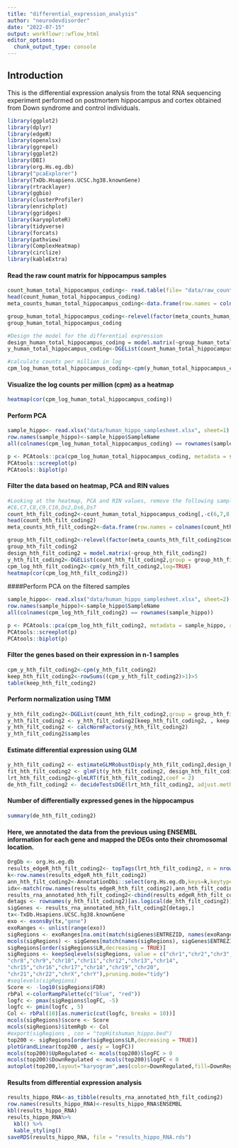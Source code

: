 ```yaml
---
title: "differential_expression_analysis"
author: "neurodevdisorder"
date: "2022-07-15"
output: workflowr::wflow_html
editor_options:
  chunk_output_type: console
---
```




## Introduction

This is the differential expression analysis from the total RNA sequencing experiment performed on postmortem hippocampus and cortex obtained from Down syndrome and control individuals.


```r
library(ggplot2)
library(dplyr)
library(edgeR)
library(openxlsx)
library(ggrepel)
library(ggplot2)
library(DBI)
library(org.Hs.eg.db)
library("pcaExplorer")
library(TxDb.Hsapiens.UCSC.hg38.knownGene)
library(rtracklayer)
library(ggbio)
library(clusterProfiler)
library(enrichplot)
library(ggridges)
library(karyoploteR)
library(tidyverse)
library(forcats)
library(pathview)
library(ComplexHeatmap)
library(circlize)
library(kableExtra)
```

#### Read the raw count matrix for hippocampus samples
```r
count_human_total_hippocampus_coding<- read.table(file= "data/raw_counts_human_hippo_matrix_coding.txt", header=T, row.names=1)
head(count_human_total_hippocampus_coding)
meta_counts_human_total_hippocampus_coding<-data.frame(row.names = colnames(count_human_total_hippocampus_coding),condition_human_total_hippocampus_coding=c("Cont","Cont","Cont","Cont","Cont","Cont","Cont","Cont","Cont","Cont","Cont","DS","DS","DS","DS","DS","DS","DS","DS","DS"))
```


```r
group_human_total_hippocampus_coding<-relevel(factor(meta_counts_human_total_hippocampus_coding$condition_human_total_hippocampus_coding),ref="Cont")
group_human_total_hippocampus_coding
```


```r
#Design the model for the differential expression
design_human_total_hippocampus_coding = model.matrix(~group_human_total_hippocampus_coding)
y_human_total_hippocampus_coding<-DGEList(count_human_total_hippocampus_coding,group = group_human_total_hippocampus_coding)
```


```r
#calculate counts per million in log
cpm_log_human_total_hippocampus_coding<-cpm(y_human_total_hippocampus_coding,log=TRUE)
```

#### Visualize the log counts per million (cpm) as a heatmap
```r
heatmap(cor(cpm_log_human_total_hippocampus_coding))
```

#### Perform PCA
```r
sample_hippo<- read.xlsx("data/human_hippo_samplesheet.xlsx", sheet=1)
row.names(sample_hippo)<-sample_hippo$SampleName
all(colnames(cpm_log_human_total_hippocampus_coding) == rownames(sample_hippo))
```


```r
p <- PCAtools::pca(cpm_log_human_total_hippocampus_coding, metadata = sample_hippo, removeVar = 0.1)
PCAtools::screeplot(p)
PCAtools::biplot(p)
```

#### Filter the data based on heatmap, PCA and RIN values
```r
#Looking at the heatmap, PCA and RIN values, remove the following samples:
#C6,C7,C8,C9,C10,Ds2,Ds6,Ds7
count_hth_filt_coding2<-count_human_total_hippocampus_coding[,-c(6,7,8,9,10,13,17,18)]
head(count_hth_filt_coding2)
meta_counts_hth_filt_coding2<-data.frame(row.names = colnames(count_hth_filt_coding2),condition_hth_filt_coding2=c("Cont","Cont","Cont","Cont","Cont","Cont","DS","DS","DS","DS","DS","DS"))
```


```r
group_hth_filt_coding2<-relevel(factor(meta_counts_hth_filt_coding2$condition_hth_filt_coding2),ref="Cont")
group_hth_filt_coding2
design_hth_filt_coding2 = model.matrix(~group_hth_filt_coding2)
y_hth_filt_coding2<-DGEList(count_hth_filt_coding2,group = group_hth_filt_coding2)
cpm_log_hth_filt_coding2<-cpm(y_hth_filt_coding2,log=TRUE)
heatmap(cor(cpm_log_hth_filt_coding2))
```

####Perform PCA on the filtered samples
```r
sample_hippo<- read.xlsx("data/human_hippo_samplesheet.xlsx", sheet=2)
row.names(sample_hippo)<-sample_hippo$SampleName
all(colnames(cpm_log_hth_filt_coding2) == rownames(sample_hippo))
```


```r
p <- PCAtools::pca(cpm_log_hth_filt_coding2, metadata = sample_hippo, removeVar = 0.1)
PCAtools::screeplot(p)
PCAtools::biplot(p)
```

#### Filter the genes based on their expression in n-1 samples
```r
cpm_y_hth_filt_coding2<-cpm(y_hth_filt_coding2)
keep_hth_filt_coding2<-rowSums((cpm_y_hth_filt_coding2)>1)>5
table(keep_hth_filt_coding2)
```

#### Perform normalization using TMM
```r
y_hth_filt_coding2<-DGEList(count_hth_filt_coding2,group = group_hth_filt_coding2)
y_hth_filt_coding2 <- y_hth_filt_coding2[keep_hth_filt_coding2, , keep.lib.sizes=FALSE]
y_hth_filt_coding2 <- calcNormFactors(y_hth_filt_coding2)
y_hth_filt_coding2$samples
```

#### Estimate differential expression using GLM
```r
y_hth_filt_coding2 <- estimateGLMRobustDisp(y_hth_filt_coding2,design_hth_filt_coding2, verbose = TRUE)
fit_hth_filt_coding2 <- glmFit(y_hth_filt_coding2, design_hth_filt_coding2)
lrt_hth_filt_coding2<-glmLRT(fit_hth_filt_coding2,coef = 2)
de_hth_filt_coding2 <- decideTestsDGE(lrt_hth_filt_coding2, adjust.method="BH", p.value = 0.05)
```

#### Number of differentially expressed genes in the hippocampus
```r
summary(de_hth_filt_coding2)
```


#### Here, we annotated the data from the previous using ENSEMBL information for each gene and mapped the DEGs onto their chromosomal location.

```r
OrgDb <- org.Hs.eg.db
results_edgeR_hth_filt_coding2<- topTags(lrt_hth_filt_coding2, n = nrow(count_hth_filt_coding2), sort.by = "none")
k<-row.names(results_edgeR_hth_filt_coding2)
ann_hth_filt_coding2<-AnnotationDbi::select(org.Hs.eg.db,keys=k,keytype = "ENSEMBL",columns=c("ENTREZID","SYMBOL","GENENAME","CHR","UNIPROT","ALIAS","GENENAME"))
idx<-match(row.names(results_edgeR_hth_filt_coding2),ann_hth_filt_coding2$ENSEMBL)
results_rna_annotated_hth_filt_coding2<-cbind(results_edgeR_hth_filt_coding2,ann_hth_filt_coding2[idx,])
detags <- rownames(y_hth_filt_coding2)[as.logical(de_hth_filt_coding2)]
sigGenes <- results_rna_annotated_hth_filt_coding2[detags,]
tx<-TxDb.Hsapiens.UCSC.hg38.knownGene
exo <- exonsBy(tx,"gene")
exoRanges <- unlist(range(exo))
sigRegions <- exoRanges[na.omit(match(sigGenes$ENTREZID, names(exoRanges)))]
mcols(sigRegions) <- sigGenes[match(names(sigRegions), sigGenes$ENTREZID),]
sigRegions[order(sigRegions$LR,decreasing = TRUE)]
sigRegions <- keepSeqlevels(sigRegions, value = c("chr1","chr2","chr3","chr4","chr5","chr6","chr7",
"chr8","chr9","chr10","chr11","chr12","chr13","chr14",
"chr15","chr16","chr17","chr18","chr19","chr20",
"chr21","chr22","chrX","chrY"),pruning.mode="tidy")
#seqlevels(sigRegions)
Score <- -log10(sigRegions$FDR)
rbPal <-colorRampPalette(c("blue", "red"))
logfc <- pmax(sigRegions$logFC, -5)
logfc <- pmin(logfc , 5)
Col <- rbPal(10)[as.numeric(cut(logfc, breaks = 10))]
mcols(sigRegions)$score <- Score
mcols(sigRegions)$itemRgb <- Col
#export(sigRegions , con = "topHitshuman_hippo.bed")
top200 <- sigRegions[order(sigRegions$LR,decreasing = TRUE)]
plotGrandLinear(top200 , aes(y = logFC))
mcols(top200)$UpRegulated <- mcols(top200)$logFC > 0
mcols(top200)$DownRegulated <- mcols(top200)$logFC < 0
autoplot(top200,layout="karyogram",aes(color=DownRegulated,fill=DownRegulated))
```

#### Results from differential expression analysis
```r
results_hippo_RNA<-as_tibble(results_rna_annotated_hth_filt_coding2)
row.names(results_hippo_RNA)<-results_hippo_RNA$ENSEMBL
kbl(results_hippo_RNA)
results_hippo_RNA%>%
  kbl() %>%
  kable_styling()
saveRDS(results_hippo_RNA, file = "results_hippo_RNA.rds")
```
